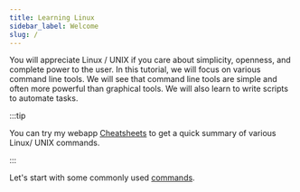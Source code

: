 ```yaml
---
title: Learning Linux
sidebar_label: Welcome
slug: /
---
```


You will appreciate Linux / UNIX if you care about simplicity, openness, and
complete power to the user. In this tutorial, we will focus on various command
line tools. We will see that command line tools are simple and often more
powerful than graphical tools. We will also learn to write scripts to automate
tasks.

:::tip

You can try my webapp [Cheatsheets](https://pranabdas.github.io/cheatsheets/)
to get a quick summary of various Linux/ UNIX commands.

:::

Let's start with some commonly used [commands](commands.md).
